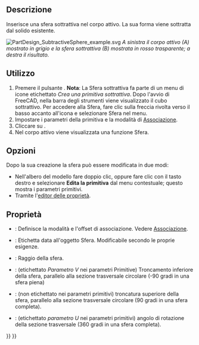 <languages/>

{{Docnav/it
|[[PartDesign_SubtractiveCylinder/it|Cilindro sottrattivo]]
|[[PartDesign_SubtractiveCone/it|Cono sottrattivo]]
|[[PartDesign_Workbench/it|PartDesign]]
|IconL=PartDesign_SubtractiveCylinder.svg
|IconR=PartDesign_SubtractiveCone.svg
|IconC=Workbench_PartDesign.svg
}}

{{GuiCommand
|Name=PartDesign SubtractiveSphere
|Name/it=Sfera sottrattiva
|MenuLocation=Part Design → Crea una primitiva sottrattiva → Sfera
|Workbenches=[[PartDesign_Workbench/it|PartDesign]]
|Version=0.17
|SeeAlso=[[PartDesign_CompPrimitiveSubtractive/it|Primitiva sottrattiva]], [[PartDesign_AdditiveSphere/it|Sfera additiva]]
}}

<span id="Description"></span>
==Descrizione==

Inserisce una sfera sottrattiva nel corpo attivo. La sua forma viene sottratta dal solido esistente.

[[File:PartDesign_SubtractiveSphere_example.svg|none]]
'' A sinistra il corpo attivo (A) mostrato in grigio e la sfera sottrattiva (B) mostrata in rosso trasparente; a destra il risultato. ''

<span id="Usage"></span>
==Utilizzo==

<div class="mw-translate-fuzzy">
# Premere il pulsante {{Button|[[Image:PartDesign SubtractiveSphere.svg|24px]] '''Sfera sottrattiva'''}}. '''Nota''': La Sfera sottrattiva fa parte di un menu di icone etichettato ''Crea una primitiva sottrattiva''. Dopo l'avvio di FreeCAD, nella barra degli strumenti viene visualizzato il cubo sottrattivo. Per accedere alla Sfera, fare clic sulla freccia rivolta verso il basso accanto all'icona e selezionare Sfera nel menu.
# Impostare i parametri della primitiva e la modalità di [[Part_EditAttachment/it|Associazione]].
# Cliccare su {{Button|OK}}.
# Nel corpo attivo viene visualizzata una funzione Sfera.
</div>

<span id="Options"></span>
== Opzioni ==

Dopo la sua creazione la sfera può essere modificata in due modi:
* Nell'albero del modello fare doppio clic, oppure fare clic con il tasto destro e selezionare '''Edita la primitiva''' dal menu contestuale; questo mostra i parametri primitivi.
* Tramite l'[[Property editor/it|editor delle proprietà]].

<span id="Properties"></span>
== Proprietà ==

* {{PropertyData/it|Attachment}}: Definisce la modalità e l'offset di associazione. Vedere [[Part_EditAttachment/it|Associazione]].
* {{PropertyData/it|Label}}: Etichetta data all'oggetto Sfera. Modificabile secondo le proprie esigenze.
* {{PropertyData/it|Radius}}: Raggio della sfera.
* {{PropertyData/it|Angle1}}: (etichettato '' Parametro V '' nei parametri Primitive) Troncamento inferiore della sfera, parallelo alla sezione trasversale circolare (-90 gradi in una sfera piena)
* {{PropertyData/it|Angle2}}: (non etichettato nei parametri primitivi) troncatura superiore della sfera, parallelo alla sezione trasversale circolare (90 gradi in una sfera completa).
* {{PropertyData/it|Angle3}}: (etichettato '' parametro U '' nei parametri primitivi) angolo di rotazione della sezione trasversale (360 gradi in una sfera completa).


{{Docnav/it
|[[PartDesign_SubtractiveCylinder/it|Cilindro sottrattivo]]
|[[PartDesign_SubtractiveCone/it|Cono sottrattivo]]
|[[PartDesign_Workbench/it|PartDesign]]
|IconL=PartDesign_SubtractiveCylinder.svg
|IconR=PartDesign_SubtractiveCone.svg
|IconC=Workbench_PartDesign.svg
}}


{{PartDesign_Tools_navi{{#translation:}}}}
{{Userdocnavi{{#translation:}}}}